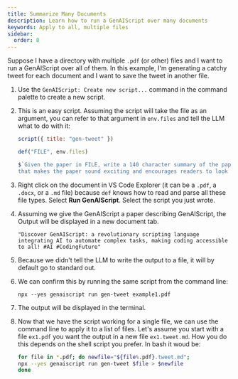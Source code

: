 ```yaml
---
title: Summarize Many Documents
description: Learn how to run a GenAIScript over many documents
keywords: Apply to all, multiple files
sidebar:
  order: 8
---
```


Suppose I have a directory with multiple `.pdf` (or other) files and I want to run a GenAIScript over all of them.
In this example, I'm generating a catchy tweet for each document and I want to save the tweet in another file.

<Steps>

1. Use the `GenAIScript: Create new script...` command in the command palette to create a new script.
2. This is an easy script.  Assuming the script will take the file as an argument, 
you can refer to that argument in `env.files` and tell the LLM what to do with it:
    ```js
    script({ title: "gen-tweet" })

    def("FILE", env.files)

    $`Given the paper in FILE, write a 140 character summary of the paper 
    that makes the paper sound exciting and encourages readers to look at it.`      
    ```

3. Right click on the document in VS Code Explorer (it can be a `.pdf`, a `.docx`, or a `.md` file) 
because `def` knows how to read and parse all these file types.
Select **Run GenAIScript**. Select the script you just wrote.
4. Assuming we give the GenAIScript a paper describing GenAIScript, the Output will be displayed in a new document tab.
    ```plaintext wrap
    "Discover GenAIScript: a revolutionary scripting language integrating AI to automate complex tasks, making coding accessible to all! #AI #CodingFuture"
    ```
5. Because we didn't tell the LLM to write the output to a file, it will by default go to standard out. 
6. We can confirm this by running the same script from the command line:
    ```plaintext wrap
    npx --yes genaiscript run gen-tweet example1.pdf
    ```
7. The output will be displayed in the terminal.
8. Now that we have the script working for a single file, we can use the command line to apply it to a list of 
files.  Let's assume you start with a file `ex1.pdf` you want the output in a new file `ex1.tweet.md`.
How you do this depends on the shell script you prefer. 
In bash it woud be:
    ```bash
    for file in *.pdf; do newfile="${file%.pdf}.tweet.md";
    npx --yes genaiscript run gen-tweet $file > $newfile
    done
    ```
</Steps>